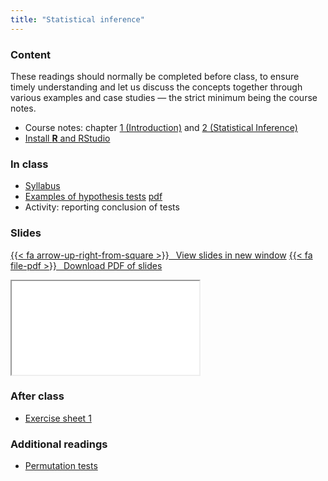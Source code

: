 ```yaml
---
title: "Statistical inference"
---
```



### Content

 
:::{.callout-warning}
These readings should normally be completed before class, to ensure timely understanding and let us discuss the concepts together through various examples and case studies --- the strict minimum being the course notes.
:::

- Course notes: chapter [1 (Introduction)](https://lbelzile.github.io/math60604a/introduction.html) and [2 (Statistical Inference)](https://lbelzile.github.io/math60604a/inference.html)
- [Install **R** and RStudio](installation.qmd)


### In class

- [Syllabus](../slides/MATH60604A_syllabus.html)
- [Examples of hypothesis tests](../slides/MATH60604A-slides1.html) [pdf](../slides/MATH60604A-slides1.pdf)
- Activity: reporting conclusion of tests

### Slides


<p class="text-center"><a class="btn btn-success btn-lg" target="_blank" href="../MATH60604A-slides1.html">{{< fa arrow-up-right-from-square >}} &ensp;View slides in new window</a> <a class="btn btn-success btn-lg" target="_blank" href="../slides/MATH60604A-slides1.pdf" role="button">{{< fa file-pdf >}} &ensp;Download PDF of slides</a></p>

<div class="ratio ratio-16x9">
<iframe class="slide-deck" src="../slides/MATH60604A-slides1.html"></iframe>
</div>


### After class

- [Exercise sheet 1](../exercises/01-exercise.qmd)

### Additional readings

- [Permutation tests](https://www.jwilber.me/permutationtest/)

